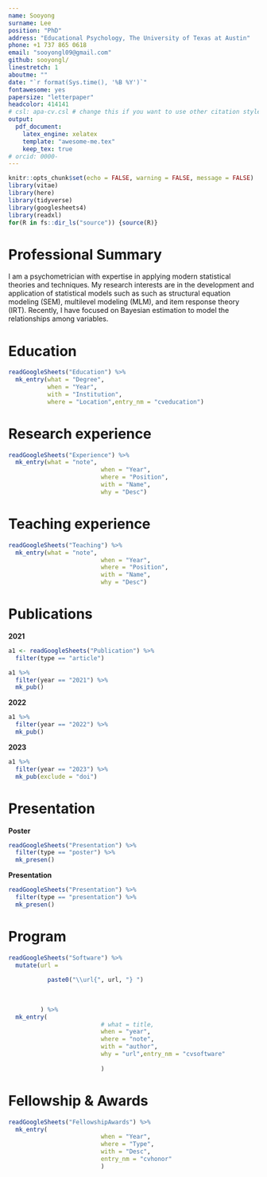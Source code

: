 ```yaml
---
name: Sooyong
surname: Lee
position: "PhD"
address: "Educational Psychology, The University of Texas at Austin"
phone: +1 737 865 0618
email: "sooyongl09@gmail.com"
github: sooyongl/
linestretch: 1
aboutme: ""
date: "`r format(Sys.time(), '%B %Y')`"
fontawesome: yes
papersize: "letterpaper"
headcolor: 414141
# csl: apa-cv.csl # change this if you want to use other citation styles
output:
  pdf_document:
    latex_engine: xelatex
    template: "awesome-me.tex"
    keep_tex: true
# orcid: 0000-
---
```


```r
knitr::opts_chunk$set(echo = FALSE, warning = FALSE, message = FALSE)
library(vitae)
library(here)
library(tidyverse)
library(googlesheets4)
library(readxl)
for(R in fs::dir_ls("source")) {source(R)}


```


# Professional Summary

I am a psychometrician with expertise in applying modern statistical theories and techniques. My research interests are in the development and application of statistical models such as such as structural equation modeling (SEM), multilevel modeling (MLM), and item response theory (IRT). Recently, I have focused on Bayesian estimation to model the relationships among variables.



# Education

```r

readGoogleSheets("Education") %>% 
  mk_entry(what = "Degree",
           when = "Year",
           with = "Institution",
           where = "Location",entry_nm = "cveducation")

```

\vspace{0em}

# Research experience

```r
readGoogleSheets("Experience") %>% 
  mk_entry(what = "note",
                          when = "Year",
                          where = "Position",
                          with = "Name",
                          why = "Desc")
```

\newpage

# Teaching experience

```r
readGoogleSheets("Teaching") %>% 
  mk_entry(what = "note",
                          when = "Year",
                          where = "Position",
                          with = "Name",
                          why = "Desc")
```

\vspace{-2em}

# Publications

\setlength{\leftskip}{0cm}
**2021**

\setlength{\leftskip}{0.5cm}

```r
a1 <- readGoogleSheets("Publication") %>%
  filter(type == "article")

a1 %>% 
  filter(year == "2021") %>%
  mk_pub()
```

\setlength{\leftskip}{0cm}
**2022**

\setlength{\leftskip}{0.5cm}
```r
a1 %>% 
  filter(year == "2022") %>% 
  mk_pub()
```

\setlength{\leftskip}{0cm}
**2023**

\setlength{\leftskip}{0.5cm}
```r
a1 %>%
  filter(year == "2023") %>%
  mk_pub(exclude = "doi")
```

\setlength{\leftskip}{0cm}


# Presentation

\setlength{\leftskip}{0cm}
**Poster**

\setlength{\leftskip}{0.5cm}

```r
readGoogleSheets("Presentation") %>%
  filter(type == "poster") %>% 
  mk_presen()
```

\setlength{\leftskip}{0cm}
**Presentation**

\setlength{\leftskip}{0.5cm}

```r
readGoogleSheets("Presentation") %>%
  filter(type == "presentation") %>% 
  mk_presen()
```

\setlength{\leftskip}{0cm}

# Program

```r
readGoogleSheets("Software") %>%
  mutate(url = 
         
           paste0("\\url{", url, "} ")
           
         
         
         ) %>% 
  mk_entry(
                          # what = title,
                          when = "year",
                          where = "note",
                          with = "author",
                          why = "url",entry_nm = "cvsoftware"
                            
                          )
```

\vspace{-2em}

# Fellowship & Awards

```r
readGoogleSheets("FellowshipAwards") %>%
  mk_entry(
                          when = "Year",
                          where = "Type",
                          with = "Desc",
                          entry_nm = "cvhonor"
                          )

```




